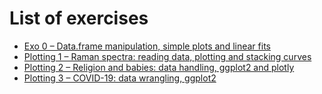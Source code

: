 # List of exercises

- [Exo 0 – Data.frame manipulation, simple plots and linear fits](Exo/Rexercises-plot0.html)
- [Plotting 1 – Raman spectra: reading data, plotting and stacking curves](Exo/Rexercises-plot1.html)
- [Plotting 2 – Religion and babies: data handling, ggplot2 and plotly](Exo/Rexercises-plot2.html)
- [Plotting 3 – COVID-19: data wrangling, ggplot2](Exo/Rexercises-plot3.html)



